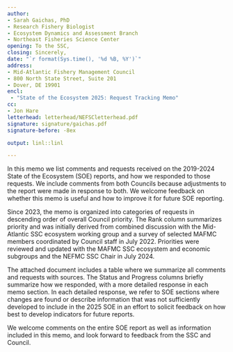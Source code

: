```yaml
---
author:
- Sarah Gaichas, PhD
- Research Fishery Biologist
- Ecosystem Dynamics and Assessment Branch
- Northeast Fisheries Science Center
opening: To the SSC,
closing: Sincerely,
date: "`r format(Sys.time(), '%d %B, %Y')`"
address:
- Mid-Atlantic Fishery Management Council
- 800 North State Street, Suite 201 
- Dover, DE 19901
encl:
 - "State of the Ecosystem 2025: Request Tracking Memo"
cc:
- Jon Hare
letterhead: letterhead/NEFSCletterhead.pdf
signature: signature/gaichas.pdf
signature-before: -8ex

output: linl::linl

---
```


In this memo we list comments and requests received on the 2019-2024 State of the Ecosystem (SOE) reports, and how we responded to those requests. We include comments from both Councils because adjustments to the report were made in response to both. We welcome feedback on whether this memo is useful and how to improve it for future SOE reporting.

Since 2023, the memo is organized into categories of requests in descending order of overall Council priority. The Rank column summarizes priority and was initially derived from combined discussion with the Mid-Atlantic SSC ecosystem working group and a survey of selected MAFMC members coordinated by Council staff in July 2022. Priorities were reviewed and updated with the MAFMC SSC ecosystem and economic subgroups and the NEFMC SSC Chair in July 2024.

The attached document includes a table where we summarize all comments and requests with sources. The Status and Progress columns briefly summarize how we responded, with a more detailed response in each memo section. In each detailed response, we refer to SOE sections where changes are found or describe information that was not sufficiently developed to include in the 2025 SOE in an effort to solicit feedback on how best to develop indicators for future reports.

We welcome comments on the entire SOE report as well as information included in this memo, and look forward to feedback from the SSC and Council.

